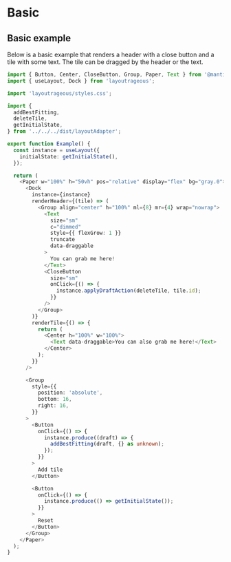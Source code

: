
# Basic

## Basic example

Below is a basic example that renders a header with a close button and a tile with some text. The tile can be dragged by the header or the text.

<Provider>
    <Example />
</Provider>




```ts
import { Button, Center, CloseButton, Group, Paper, Text } from '@mantine/core';
import { useLayout, Dock } from 'layoutrageous';

import 'layoutrageous/styles.css';

import {
  addBestFitting,
  deleteTile,
  getInitialState,
} from '../../../dist/layoutAdapter';

export function Example() {
  const instance = useLayout({
    initialState: getInitialState(),
  });

  return (
    <Paper w="100%" h="50vh" pos="relative" display="flex" bg="gray.0">
      <Dock
        instance={instance}
        renderHeader={(tile) => (
          <Group align="center" h="100%" ml={8} mr={4} wrap="nowrap">
            <Text
              size="sm"
              c="dimmed"
              style={{ flexGrow: 1 }}
              truncate
              data-draggable
            >
              You can grab me here!
            </Text>
            <CloseButton
              size="sm"
              onClick={() => {
                instance.applyDraftAction(deleteTile, tile.id);
              }}
            />
          </Group>
        )}
        renderTile={() => {
          return (
            <Center h="100%" w="100%">
              <Text data-draggable>You can also grab me here!</Text>
            </Center>
          );
        }}
      />

      <Group
        style={{
          position: 'absolute',
          bottom: 16,
          right: 16,
        }}
      >
        <Button
          onClick={() => {
            instance.produce((draft) => {
              addBestFitting(draft, {} as unknown);
            });
          }}
        >
          Add tile
        </Button>

        <Button
          onClick={() => {
            instance.produce(() => getInitialState());
          }}
        >
          Reset
        </Button>
      </Group>
    </Paper>
  );
}

```